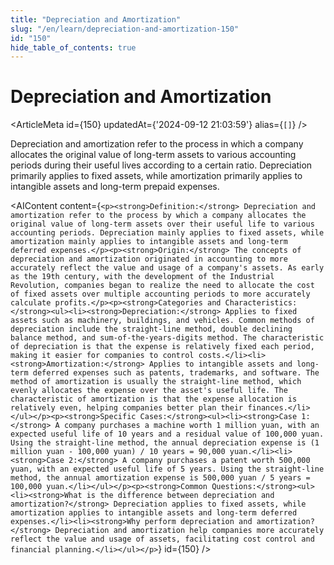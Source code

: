 ```yaml
---
title: "Depreciation and Amortization"
slug: "/en/learn/depreciation-and-amortization-150"
id: "150"
hide_table_of_contents: true
---
```



# Depreciation and Amortization

<ArticleMeta id={150} updatedAt={'2024-09-12 21:03:59'} alias={`[]`} />
<div className='border-solid border-b border-t-0 my-4 border-[var(--ifm-color-gray-300)]' />

Depreciation and amortization refer to the process in which a company allocates the original value of long-term assets to various accounting periods during their useful lives according to a certain ratio. Depreciation primarily applies to fixed assets, while amortization primarily applies to intangible assets and long-term prepaid expenses.

<AIContent content={`<p><strong>Definition:</strong> Depreciation and amortization refer to the process by which a company allocates the original value of long-term assets over their useful life to various accounting periods. Depreciation mainly applies to fixed assets, while amortization mainly applies to intangible assets and long-term deferred expenses.</p><p><strong>Origin:</strong> The concepts of depreciation and amortization originated in accounting to more accurately reflect the value and usage of a company's assets. As early as the 19th century, with the development of the Industrial Revolution, companies began to realize the need to allocate the cost of fixed assets over multiple accounting periods to more accurately calculate profits.</p><p><strong>Categories and Characteristics:</strong><ul><li><strong>Depreciation:</strong> Applies to fixed assets such as machinery, buildings, and vehicles. Common methods of depreciation include the straight-line method, double declining balance method, and sum-of-the-years-digits method. The characteristic of depreciation is that the expense is relatively fixed each period, making it easier for companies to control costs.</li><li><strong>Amortization:</strong> Applies to intangible assets and long-term deferred expenses such as patents, trademarks, and software. The method of amortization is usually the straight-line method, which evenly allocates the expense over the asset's useful life. The characteristic of amortization is that the expense allocation is relatively even, helping companies better plan their finances.</li></ul></p><p><strong>Specific Cases:</strong><ul><li><strong>Case 1:</strong> A company purchases a machine worth 1 million yuan, with an expected useful life of 10 years and a residual value of 100,000 yuan. Using the straight-line method, the annual depreciation expense is (1 million yuan - 100,000 yuan) / 10 years = 90,000 yuan.</li><li><strong>Case 2:</strong> A company purchases a patent worth 500,000 yuan, with an expected useful life of 5 years. Using the straight-line method, the annual amortization expense is 500,000 yuan / 5 years = 100,000 yuan.</li></ul></p><p><strong>Common Questions:</strong><ul><li><strong>What is the difference between depreciation and amortization?</strong> Depreciation applies to fixed assets, while amortization applies to intangible assets and long-term deferred expenses.</li><li><strong>Why perform depreciation and amortization?</strong> Depreciation and amortization help companies more accurately reflect the value and usage of assets, facilitating cost control and financial planning.</li></ul></p>`} id={150} />
